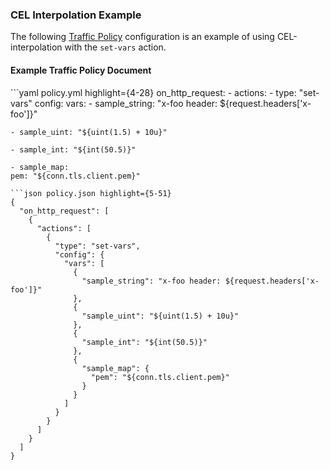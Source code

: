 

### CEL Interpolation Example

The following [Traffic Policy](/docs/traffic-policy/) configuration is an example of using CEL-interpolation with the `set-vars` action.

#### Example Traffic Policy Document

<CodeGroup>
```yaml policy.yml highlight={4-28}
on_http_request:
  - actions:
    - type: "set-vars"
    config:
    vars:
    - sample_string: "x-foo header: ${request.headers['x-foo']}"

    - sample_uint: "${uint(1.5) + 10u}"

    - sample_int: "${int(50.5)}"

    - sample_map:
    pem: "${conn.tls.client.pem}"
```
```json policy.json highlight={5-51}
{
  "on_http_request": [
    {
      "actions": [
        {
          "type": "set-vars",
          "config": {
            "vars": [
              {
                "sample_string": "x-foo header: ${request.headers['x-foo']}"
              },
              {
                "sample_uint": "${uint(1.5) + 10u}"
              },
              {
                "sample_int": "${int(50.5)}"
              },
              {
                "sample_map": {
                  "pem": "${conn.tls.client.pem}"
                }
              }
            ]
          }
        }
      ]
    }
  ]
}
```
</CodeGroup>
